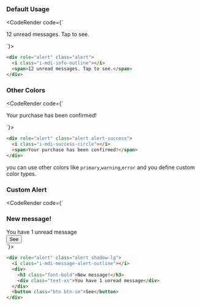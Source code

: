 
### Default Usage

<CodeRender code={`<div role="alert" class="alert">
  <i class="i-mdi-info-outline"></i>
  <span>12 unread messages. Tap to see.</span>
</div> `}></CodeRender>

```html
<div role="alert" class="alert">
  <i class="i-mdi-info-outline"></i>
  <span>12 unread messages. Tap to see.</span>
</div>
```

### Other Colors

<CodeRender code={`<div role="alert" class="alert alert-success">
  <i class="i-mdi-success-circle"></i>
  <span>Your purchase has been confirmed!</span>
</div>`}></CodeRender>

```html
<div role="alert" class="alert alert-success">
  <i class="i-mdi-success-circle"></i>
  <span>Your purchase has been confirmed!</span>
</div>
```

you can use other colors like `primary`,`warning`,`error` and you define custom color types.

### Custom Alert

<CodeRender code={`<div role="alert" class="alert shadow-lg">
  <i class="i-mdi-message-alert-outline"></i>
  <div>
    <h3 class="font-bold">New message!</h3>
    <div class="text-xs">You have 1 unread message</div>
  </div>
  <button class="btn btn-sm">See</button>
</div>`}></CodeRender>

```html
<div role="alert" class="alert shadow-lg">
  <i class="i-mdi-message-alert-outline"></i>
  <div>
    <h3 class="font-bold">New message!</h3>
    <div class="text-xs">You have 1 unread message</div>
  </div>
  <button class="btn btn-sm">See</button>
</div>
```